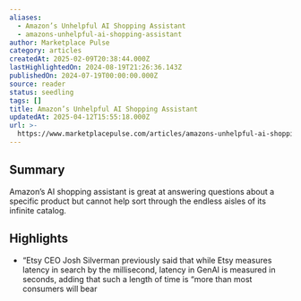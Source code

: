 ```yaml
---
aliases:
  - Amazon’s Unhelpful AI Shopping Assistant
  - amazons-unhelpful-ai-shopping-assistant
author: Marketplace Pulse
category: articles
createdAt: 2025-02-09T20:38:44.000Z
lastHighlightedOn: 2024-08-19T21:26:36.143Z
publishedOn: 2024-07-19T00:00:00.000Z
source: reader
status: seedling
tags: []
title: Amazon’s Unhelpful AI Shopping Assistant
updatedAt: 2025-04-12T15:55:18.000Z
url: >-
  https://www.marketplacepulse.com/articles/amazons-unhelpful-ai-shopping-assistant
---
```

## Summary

Amazon’s AI shopping assistant is great at answering questions about a specific product but cannot help sort through the endless aisles of its infinite catalog.

## Highlights

- “Etsy CEO Josh Silverman previously said that while Etsy measures latency in search by the millisecond, latency in GenAI is measured in seconds, adding that such a length of time is “more than most consumers will bear
